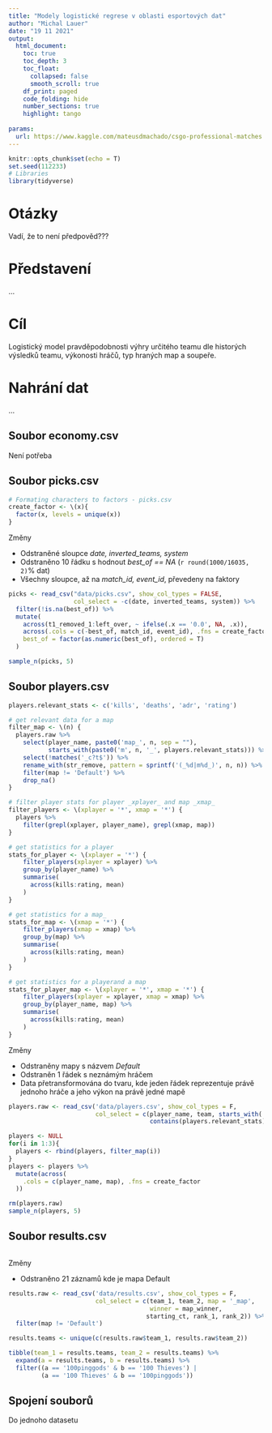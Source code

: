 ```yaml
---
title: "Modely logistické regrese v oblasti esportových dat"
author: "Michal Lauer"
date: "19 11 2021"
output:
  html_document:
    toc: true
    toc_depth: 3
    toc_float:
      collapsed: false
      smooth_scroll: true
    df_print: paged
    code_folding: hide
    number_sections: true
    highlight: tango
  
params:
  url: https://www.kaggle.com/mateusdmachado/csgo-professional-matches
---
```


```r
knitr::opts_chunk$set(echo = T)
set.seed(112233)
# Libraries
library(tidyverse)
```
# Otázky
Vadí, že to není předpověd???


# Představení
...

# Cíl
Logistický model pravděpodobnosti výhry určitého teamu dle historých výsledků
teamu, výkonosti hráčů, typ hraných map a soupeře.

# Nahrání dat
...

## Soubor economy.csv
Není potřeba

## Soubor picks.csv
```r
# Formating characters to factors - picks.csv
create_factor <- \(x){
  factor(x, levels = unique(x))
}

```
Změny

- Odstraněné sloupce *date, inverted_teams, system*
- Odstraněno 10 řádku s hodnout *best_of == NA* (`r round(1000/16035, 2)`% dat)
- Všechny sloupce, až na *match_id, event_id*, převedeny na faktory

```r
picks <- read_csv("data/picks.csv", show_col_types = FALSE,
                  col_select = -c(date, inverted_teams, system)) %>%
  filter(!is.na(best_of)) %>%
  mutate(
    across(t1_removed_1:left_over, ~ ifelse(.x == '0.0', NA, .x)),
    across(.cols = c(-best_of, match_id, event_id), .fns = create_factor),
    best_of = factor(as.numeric(best_of), ordered = T)
  )

sample_n(picks, 5)
```

## Soubor players.csv
```r
players.relevant_stats <- c('kills', 'deaths', 'adr', 'rating')

# get relevant data for a map
filter_map <- \(n) {
  players.raw %>%
    select(player_name, paste0('map_', n, sep = ""),
           starts_with(paste0('m', n, '_', players.relevant_stats))) %>%
    select(!matches('_c?t$')) %>%
    rename_with(str_remove, pattern = sprintf('(_%d|m%d_)', n, n)) %>%
    filter(map != 'Default') %>%
    drop_na()
}

# filter player stats for player _xplayer_ and map _xmap_
filter_players <- \(xplayer = '*', xmap = '*') {
  players %>%
    filter(grepl(xplayer, player_name), grepl(xmap, map))
}

# get statistics for a player
stats_for_player <- \(xplayer = '*') {
    filter_players(xplayer = xplayer) %>%
    group_by(player_name) %>%
    summarise(
      across(kills:rating, mean)
    )
}

# get statistics for a map_
stats_for_map <- \(xmap = '*') {
    filter_players(xmap = xmap) %>%
    group_by(map) %>%
    summarise(
      across(kills:rating, mean)
    )
}

# get statistics for a playerand a map
stats_for_player_map <- \(xplayer = '*', xmap = '*') {
    filter_players(xplayer = xplayer, xmap = xmap) %>%
    group_by(player_name, map) %>%
    summarise(
      across(kills:rating, mean)
    )
}
```
Změny

- Odstraněny mapy s názvem *Default*
- Odstraněn 1 řádek s neznámým hráčem
- Data přetransformována do tvaru, kde jeden řádek reprezentuje právě jednoho
hráče a jeho výkon na právě jedné mapě

```r
players.raw <- read_csv('data/players.csv', show_col_types = F,
                        col_select = c(player_name, team, starts_with('map_'),
                                       contains(players.relevant_stats)))

players <- NULL
for(i in 1:3){
  players <- rbind(players, filter_map(i))
}
players <- players %>%
  mutate(across(
    .cols = c(player_name, map), .fns = create_factor
  ))

rm(players.raw)
sample_n(players, 5)
```

## Soubor results.csv
```r

```
Změny

- Odstraněno 21 záznamů kde je mapa Default

```r
results.raw <- read_csv('data/results.csv', show_col_types = F,
                        col_select = c(team_1, team_2, map = '_map',
                                       winner = map_winner,
                                      starting_ct, rank_1, rank_2)) %>%
  filter(map != 'Default')

results.teams <- unique(c(results.raw$team_1, results.raw$team_2))

tibble(team_1 = results.teams, team_2 = results.teams) %>%
  expand(a = results.teams, b = results.teams) %>%
  filter((a == '100pinggods' & b == '100 Thieves') |
         (a == '100 Thieves' & b == '100pinggods'))
```

## Spojení souborů
Do jednoho datasetu